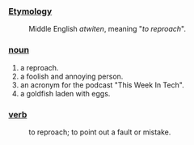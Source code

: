 ===[[Etymology]]===
:Middle English ''atwiten'', meaning "''to reproach''".
===[[noun]]===
#a reproach.
#a foolish and annoying person.
#an acronym for the podcast "This Week In Tech".
#a goldfish laden with eggs.
===[[verb]]===
:to reproach; to point out a fault or mistake.